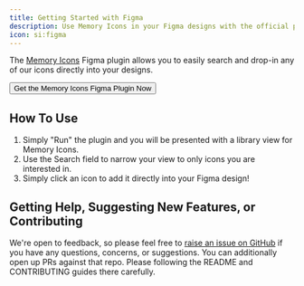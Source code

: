 ```yaml
---
title: Getting Started with Figma
description: Use Memory Icons in your Figma designs with the official plugin.
icon: si:figma
---
```


The [Memory Icons](https://www.figma.com/community/plugin/1234987873589988746) Figma plugin allows you to easily search and drop-in any of our icons directly into your designs.

<Button href='https://www.figma.com/community/plugin/1234987873589988746' startIcon='si:figma' variant='contained'>Get the Memory Icons Figma Plugin Now</Button>

## How To Use

1. Simply "Run" the plugin and you will be presented with a library view for Memory Icons.
2. Use the Search field to narrow your view to only icons you are interested in.
3. Simply click an icon to add it directly into your Figma design!

## Getting Help, Suggesting New Features, or Contributing

We're open to feedback, so please feel free to [raise an issue on GitHub](https://github.com/Pictogrammers/figma-plugin-generator/issues) if you have any questions, concerns, or suggestions. You can additionally open up PRs against that repo. Please following the README and CONTRIBUTING guides there carefully.
